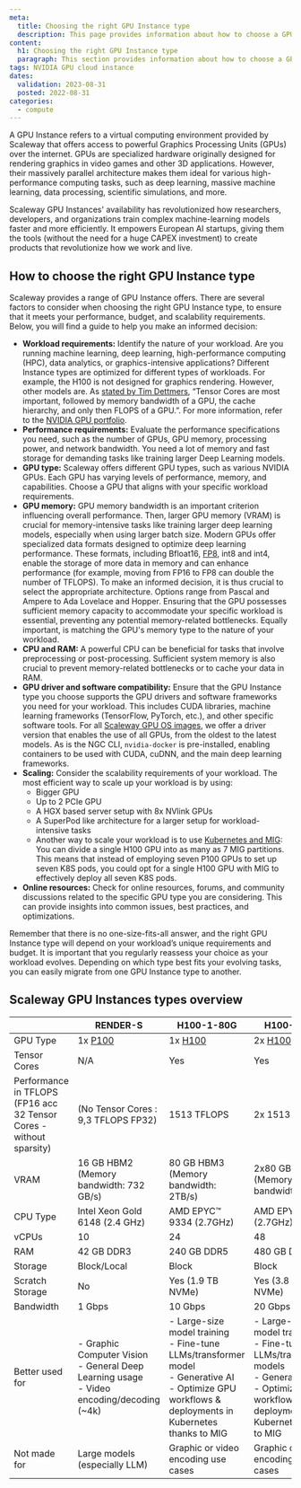 ```yaml
---
meta:
  title: Choosing the right GPU Instance type
  description: This page provides information about how to choose a GPU Instance type
content:
  h1: Choosing the right GPU Instance type
  paragraph: This section provides information about how to choose a GPU Instance type
tags: NVIDIA GPU cloud instance
dates:
  validation: 2023-08-31
  posted: 2022-08-31
categories:
  - compute
---
```


A GPU Instance refers to a virtual computing environment provided by Scaleway that offers access to powerful Graphics Processing Units (GPUs) over the internet.
GPUs are specialized hardware originally designed for rendering graphics in video games and other 3D applications.
However, their massively parallel architecture makes them ideal for various high-performance computing tasks, such as deep learning, massive machine learning, data processing, scientific simulations, and more.

Scaleway GPU Instances' availability has revolutionized how researchers, developers, and organizations train complex machine-learning models faster and more efficiently.
It empowers European AI startups, giving them the tools (without the need for a huge CAPEX investment) to create products that revolutionize how we work and live.

## How to choose the right GPU Instance type

Scaleway provides a range of GPU Instance offers. There are several factors to consider when choosing the right GPU Instance type, to ensure that it meets your performance, budget, and scalability requirements.
Below, you will find a guide to help you make an informed decision:

* **Workload requirements:** Identify the nature of your workload. Are you running machine learning, deep learning, high-performance computing (HPC), data analytics, or graphics-intensive applications? Different Instance types are optimized for different types of workloads. For example, the H100 is not designed for graphics rendering. However, other models are. As [stated by Tim Dettmers](https://timdettmers.com/2023/01/30/which-gpu-for-deep-learning/),  “Tensor Cores are most important, followed by memory bandwidth of a GPU, the cache hierarchy, and only then FLOPS of a GPU.”. For more information, refer to the [NVIDIA GPU portfolio](https://www.nvidia.com/content/dam/en-zz/solutions/data-center/data-center-gpu-portfolio-line-card.pdf).
* **Performance requirements:** Evaluate the performance specifications you need, such as the number of GPUs, GPU memory, processing power, and network bandwidth. You need a lot of memory and fast storage for demanding tasks like training larger Deep Learning models.
* **GPU type:** Scaleway offers different GPU types, such as various NVIDIA GPUs. Each GPU has varying levels of performance, memory, and capabilities. Choose a GPU that aligns with your specific workload requirements.
* **GPU memory:** GPU memory bandwidth is an important criterion influencing overall performance. Then, larger GPU memory (VRAM) is crucial for memory-intensive tasks like training larger deep learning models, especially when using larger batch size. Modern GPUs offer specialized data formats designed to optimize deep learning performance. These formats, including Bfloat16, [FP8](https://docs.nvidia.com/deeplearning/transformer-engine/user-guide/examples/fp8_primer.html), int8 and int4, enable the storage of more data in memory and can enhance performance (for example, moving from FP16 to FP8 can double the number of TFLOPS). To make an informed decision, it is thus crucial to select the appropriate architecture. Options range from Pascal and Ampere to Ada Lovelace and Hopper. Ensuring that the GPU possesses sufficient memory capacity to accommodate your specific workload is essential, preventing any potential memory-related bottlenecks. Equally important, is matching the GPU's memory type to the nature of your workload.
* **CPU and RAM:**  A powerful CPU can be beneficial for tasks that involve preprocessing or post-processing. Sufficient system memory is also crucial to prevent memory-related bottlenecks or to cache your data in RAM.
* **GPU driver and software compatibility:** Ensure that the GPU Instance type you choose supports the GPU drivers and software frameworks you need for your workload. This includes CUDA libraries, machine learning frameworks (TensorFlow, PyTorch, etc.), and other specific software tools. For all [Scaleway GPU OS images](/compute/gpu/reference-content/docker-images/), we offer a driver version that enables the use of all GPUs, from the oldest to the latest models. As is the NGC CLI, `nvidia-docker` is pre-installed, enabling containers to be used with CUDA, cuDNN, and the main deep learning frameworks.
* **Scaling:** Consider the scalability requirements of your workload. The most efficient way to scale up your workload is by using:
  * Bigger GPU
  * Up to 2 PCIe GPU
  * A HGX based server setup with 8x NVlink GPUs
  * A SuperPod like architecture for a larger setup for workload-intensive tasks
  * Another way to scale your workload is to use [Kubernetes and MIG](/compute/gpu/how-to/use-nvidia-mig-technology/): You can divide a single H100 GPU into as many as 7 MIG partitions. This means that instead of employing seven P100 GPUs to set up seven K8S pods, you could opt for a single H100 GPU with MIG to effectively deploy all seven K8S pods.
* **Online resources:** Check for online resources, forums, and community discussions related to the specific GPU type you are considering. This can provide insights into common issues, best practices, and optimizations.

Remember that there is no one-size-fits-all answer, and the right GPU Instance type will depend on your workload’s unique requirements and budget. It is important that you regularly reassess your choice as your workload evolves. Depending on which type best fits your evolving tasks, you can easily migrate from one GPU Instance type to another.

## Scaleway GPU Instances types overview

|                                                                     | RENDER-S                                                                            | H100-1-80G                                                                                                                                       | H100-2-80G                                                                                                                                       |
|---------------------------------------------------------------------|-------------------------------------------------------------------------------------|--------------------------------------------------------------------------------------------------------------------------------------------------|--------------------------------------------------------------------------------------------------------------------------------------------------|
| GPU Type                                                            | 1x [P100](https://www.nvidia.com/en-us/data-center/tesla-p100/)                     | 1x [H100](https://resources.nvidia.com/en-us-tensor-core/nvidia-tensor-core-gpu-datasheet)                                                       | 2x [H100](https://resources.nvidia.com/en-us-tensor-core/nvidia-tensor-core-gpu-datasheet)                                                       |
| Tensor Cores                                                        | N/A                                                                                 | Yes                                                                                                                                              | Yes                                                                                                                                              |
| Performance in TFLOPS (FP16 acc 32 Tensor Cores - without sparsity) | (No Tensor Cores :  9,3 TFLOPS FP32)                                                | 1513 TFLOPS                                                                                                                                      | 2x 1513 TFLOPS                                                                                                                                   |
| VRAM                                                                | 16 GB HBM2 (Memory bandwidth: 732 GB/s)                                             | 80 GB HBM3 (Memory bandwidth: 2TB/s)                                                                                                             | 2x80 GB HBM3 (Memory bandwidth: 2TB/s)                                                                                                           |
| CPU Type                                                            | Intel Xeon Gold 6148 (2.4 GHz)                                                      | AMD EPYC™ 9334 (2.7GHz)                                                                                                                          | AMD EPYC™ 9334 (2.7GHz)                                                                                                                          |
| vCPUs                                                               | 10                                                                                  | 24                                                                                                                                               | 48                                                                                                                                               |
| RAM                                                                 | 42 GB DDR3                                                                          | 240 GB DDR5                                                                                                                                      | 480 GB DDR5                                                                                                                                      |
| Storage                                                             | Block/Local                                                                         | Block                                                                                                                                            | Block                                                                                                                                            |
| Scratch Storage                                                     | No                                                                                  | Yes (1.9 TB NVMe)                                                                                                                                | Yes (3.8 TB NVMe)                                                                                                                                |
| Bandwidth                                                           | 1 Gbps                                                                              | 10 Gbps                                                                                                                                          | 20 Gbps                                                                                                                                          |
| Better used for                                                     | - Graphic Computer Vision<br />- General Deep Learning usage<br />- Video encoding/decoding (~4k) | - Large-size model training<br />- Fine-tune LLMs/transformer model<br />- Generative AI<br />- Optimize GPU workflows & deployments in Kubernetes thanks to MIG | - Large-size model training<br />- Fine-tune LLMs/transformers models<br />- Generative AI<br />- Optimize GPU workflows & deployments in Kubernetes thanks to MIG |
| Not made for                                                        | Large models (especially LLM)                                                       | Graphic or video encoding use cases                                                                                                          | Graphic or video encoding use cases                                                                                                           |

